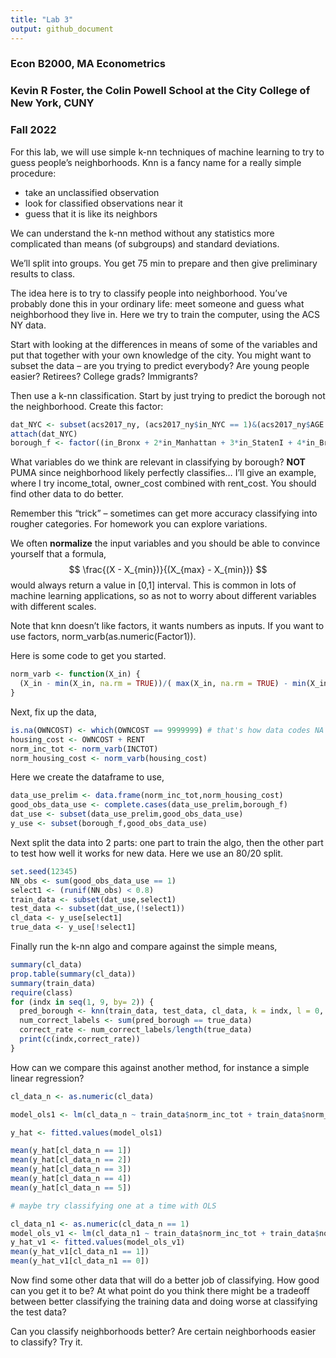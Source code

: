 ---
title: "Lab 3"
output: github_document
---

### Econ B2000, MA Econometrics
### Kevin R Foster, the Colin Powell School at the City College of New York, CUNY
### Fall 2022
  
For this lab, we will use simple k-nn techniques of machine learning to try to guess people's neighborhoods. Knn is a fancy name for a really simple procedure:

* take an unclassified observation
* look for classified observations near it
* guess that it is like its neighbors

We can understand the k-nn method without any statistics more complicated than means (of subgroups) and standard deviations.

We'll split into groups. You get 75 min to prepare and then give preliminary results to class.

The idea here is to try to classify people into neighborhood. You've probably done this in your ordinary life: meet someone and guess what neighborhood they live in. Here we try to train the computer, using the ACS NY data.

Start with looking at the differences in means of some of the variables and put that together with your own knowledge of the city. You might want to subset the data -- are you trying to predict everybody? Are young people easier? Retirees? College grads? Immigrants? 

Then use a k-nn classification. Start by just trying to predict the borough not the neighborhood. Create this factor:

```{r eval = FALSE}
dat_NYC <- subset(acs2017_ny, (acs2017_ny$in_NYC == 1)&(acs2017_ny$AGE > 20) & (acs2017_ny$AGE < 66))
attach(dat_NYC)
borough_f <- factor((in_Bronx + 2*in_Manhattan + 3*in_StatenI + 4*in_Brooklyn + 5*in_Queens), levels=c(1,2,3,4,5),labels = c("Bronx","Manhattan","Staten Island","Brooklyn","Queens"))
```

What variables do we think are relevant in classifying by borough? **NOT** PUMA since neighborhood likely perfectly classifies... I'll give an example, where I try income_total, owner_cost combined with rent_cost. You should find other data to do better.

Remember this "trick" -- sometimes can get more accuracy classifying into rougher categories. For homework you can explore variations.

We often **normalize** the input variables and you should be able to convince yourself that a formula,
$$
\frac{(X - X_{min})}{(X_{max} - X_{min})}
$$
would always return a value in [0,1] interval. This is common in lots of machine learning applications, so as not to worry about different variables with different scales.

Note that knn doesn't like factors, it wants numbers as inputs. If you want to use factors, norm_varb(as.numeric(Factor1)).

Here is some code to get you started. 

```{r eval = FALSE}
norm_varb <- function(X_in) {
  (X_in - min(X_in, na.rm = TRUE))/( max(X_in, na.rm = TRUE) - min(X_in, na.rm = TRUE) )
}
```


Next, fix up the data,
```{r eval = FALSE}
is.na(OWNCOST) <- which(OWNCOST == 9999999) # that's how data codes NA values
housing_cost <- OWNCOST + RENT
norm_inc_tot <- norm_varb(INCTOT)
norm_housing_cost <- norm_varb(housing_cost)
```

Here we create the dataframe to use,
```{r eval = FALSE}
data_use_prelim <- data.frame(norm_inc_tot,norm_housing_cost)
good_obs_data_use <- complete.cases(data_use_prelim,borough_f)
dat_use <- subset(data_use_prelim,good_obs_data_use)
y_use <- subset(borough_f,good_obs_data_use)
```

Next split the data into 2 parts: one part to train the algo, then the other part to test how well it works for new data. Here we use an 80/20 split.
```{r eval = FALSE}
set.seed(12345)
NN_obs <- sum(good_obs_data_use == 1)
select1 <- (runif(NN_obs) < 0.8)
train_data <- subset(dat_use,select1)
test_data <- subset(dat_use,(!select1))
cl_data <- y_use[select1]
true_data <- y_use[!select1]
```

Finally run the k-nn algo and compare against the simple means,
```{r eval = FALSE}
summary(cl_data)
prop.table(summary(cl_data))
summary(train_data)
require(class)
for (indx in seq(1, 9, by= 2)) {
  pred_borough <- knn(train_data, test_data, cl_data, k = indx, l = 0, prob = FALSE, use.all = TRUE)
  num_correct_labels <- sum(pred_borough == true_data)
  correct_rate <- num_correct_labels/length(true_data)
  print(c(indx,correct_rate))
}
```

How can we compare this against another method, for instance a simple linear regression?
  
```{r eval = FALSE}
cl_data_n <- as.numeric(cl_data)

model_ols1 <- lm(cl_data_n ~ train_data$norm_inc_tot + train_data$norm_housing_cost)

y_hat <- fitted.values(model_ols1)

mean(y_hat[cl_data_n == 1])
mean(y_hat[cl_data_n == 2])
mean(y_hat[cl_data_n == 3])
mean(y_hat[cl_data_n == 4])
mean(y_hat[cl_data_n == 5])

# maybe try classifying one at a time with OLS

cl_data_n1 <- as.numeric(cl_data_n == 1)
model_ols_v1 <- lm(cl_data_n1 ~ train_data$norm_inc_tot + train_data$norm_housing_cost)
y_hat_v1 <- fitted.values(model_ols_v1)
mean(y_hat_v1[cl_data_n1 == 1])
mean(y_hat_v1[cl_data_n1 == 0])

```


Now find some other data that will do a better job of classifying. How good can you get it to be? At what point do you think there might be a tradeoff between better classifying the training data and doing worse at classifying the test data?
  
Can you classify neighborhoods better? Are certain neighborhoods easier to classify? Try it.

